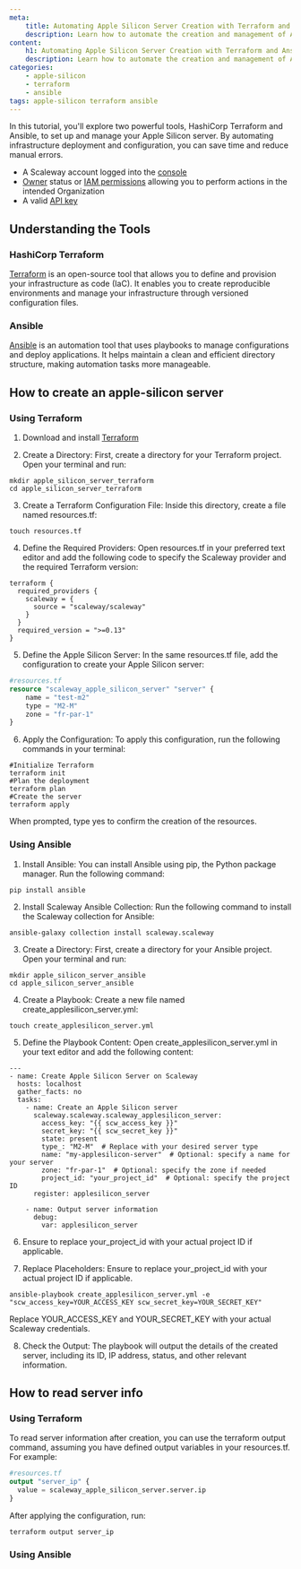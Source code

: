 ```yaml
---
meta:
    title: Automating Apple Silicon Server Creation with Terraform and Ansible
    description: Learn how to automate the creation and management of Apple Silicon servers using Terraform and Ansible. This guide provides step-by-step instructions for both tools
content:
    h1: Automating Apple Silicon Server Creation with Terraform and Ansible
    description: Learn how to automate the creation and management of Apple Silicon servers using Terraform and Ansible. This guide provides step-by-step instructions for both tools
categories:
    - apple-silicon
    - terraform
    - ansible
tags: apple-silicon terraform ansible
---
```


In this tutorial, you'll explore two powerful tools, HashiCorp Terraform and Ansible, to set up and manage your Apple Silicon server. By automating infrastructure deployment and configuration, you can save time and reduce manual errors.

<Macro id="requirements" />

- A Scaleway account logged into the [console](https://console.scaleway.com)
- [Owner](/identity-and-access-management/iam/concepts/#owner) status or [IAM permissions](/identity-and-access-management/iam/concepts/#permission) allowing you to perform actions in the intended Organization
- A valid [API key](/identity-and-access-management/iam/how-to/create-api-keys/)

## Understanding the Tools

### HashiCorp Terraform
[Terraform](https://www.terraform.io/) is an open-source tool that allows you to define and provision your infrastructure as code (IaC). It enables you to create reproducible environments and manage your infrastructure through versioned configuration files.

### Ansible
[Ansible](https://www.ansible.com/) is an automation tool that uses playbooks to manage configurations and deploy applications. It helps maintain a clean and efficient directory structure, making automation tasks more manageable.

## How to create an apple-silicon server

### Using Terraform

1. Download and install [Terraform](https://developer.hashicorp.com/terraform/install)

2. Create a Directory: First, create a directory for your Terraform project. Open your terminal and run:

```shell
mkdir apple_silicon_server_terraform
cd apple_silicon_server_terraform
```

3. Create a Terraform Configuration File: Inside this directory, create a file named resources.tf:

```shell
touch resources.tf
```

4. Define the Required Providers: Open resources.tf in your preferred text editor and add the following code to specify the Scaleway provider and the required Terraform version:

```shell
terraform {
  required_providers {
    scaleway = {
      source = "scaleway/scaleway"
    }
  }
  required_version = ">=0.13"
}

```

5. Define the Apple Silicon Server: In the same resources.tf file, add the configuration to create your Apple Silicon server:

```terraform
#resources.tf
resource "scaleway_apple_silicon_server" "server" {
    name = "test-m2"
    type = "M2-M"
    zone = "fr-par-1"
}
```

6. Apply the Configuration: To apply this configuration, run the following commands in your terminal:

```shell
#Initialize Terraform
terraform init
#Plan the deployment
terraform plan
#Create the server
terraform apply
```

When prompted, type yes to confirm the creation of the resources.

### Using Ansible

1. Install Ansible: You can install Ansible using pip, the Python package manager. Run the following command:

```shell
pip install ansible
```

2. Install Scaleway Ansible Collection: Run the following command to install the Scaleway collection for Ansible:

```shell
ansible-galaxy collection install scaleway.scaleway
```

3. Create a Directory: First, create a directory for your Ansible project. Open your terminal and run:

```shell
mkdir apple_silicon_server_ansible
cd apple_silicon_server_ansible
```

4. Create a Playbook: Create a new file named create_applesilicon_server.yml:

```shell
touch create_applesilicon_server.yml
```

5. Define the Playbook Content: Open create_applesilicon_server.yml in your text editor and add the following content:

```ansible
---
- name: Create Apple Silicon Server on Scaleway
  hosts: localhost
  gather_facts: no
  tasks:
    - name: Create an Apple Silicon server
      scaleway.scaleway.scaleway_applesilicon_server:
        access_key: "{{ scw_access_key }}"
        secret_key: "{{ scw_secret_key }}"
        state: present
        type_: "M2-M"  # Replace with your desired server type
        name: "my-applesilicon-server"  # Optional: specify a name for your server
        zone: "fr-par-1"  # Optional: specify the zone if needed
        project_id: "your_project_id"  # Optional: specify the project ID
      register: applesilicon_server

    - name: Output server information
      debug:
        var: applesilicon_server
```

6. Ensure to replace your_project_id with your actual project ID if applicable.

7. Replace Placeholders: Ensure to replace your_project_id with your actual project ID if applicable.

```shell
ansible-playbook create_applesilicon_server.yml -e "scw_access_key=YOUR_ACCESS_KEY scw_secret_key=YOUR_SECRET_KEY"
```
Replace YOUR_ACCESS_KEY and YOUR_SECRET_KEY with your actual Scaleway credentials.

8. Check the Output: The playbook will output the details of the created server, including its ID, IP address, status, and other relevant information.

## How to read server info

### Using Terraform

To read server information after creation, you can use the terraform output command, assuming you have defined output variables in your resources.tf. For example:

```terraform
#resources.tf
output "server_ip" {
  value = scaleway_apple_silicon_server.server.ip
}
```

After applying the configuration, run:

```shell
terraform output server_ip
```

### Using Ansible


